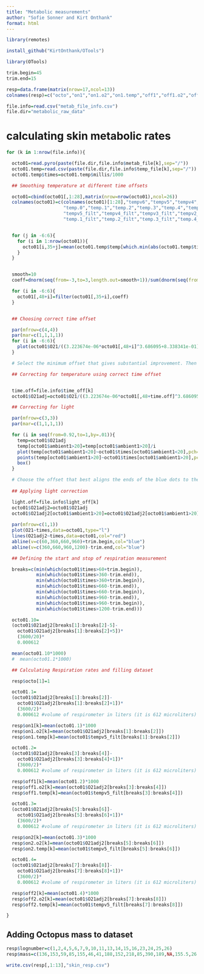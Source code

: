 ```yaml
---
title: "Metabolic measurements"
author: "Sofie Sonner and Kirt Onthank"
format: html
---
```


```r
library(remotes)
```

```r
install_github("KirtOnthank/OTools")
```

```r
library(OTools)
```

```r
trim.begin=45
trim.end=15
```

```r
resp=data.frame(matrix(nrow=17,ncol=13))
colnames(resp)=c("octo","on1","on1.o2","on1.temp","off1","off1.o2","off1.temp","on2","on2.o2","on2.temp","off2","off2.o2","off2.temp")
```


```r
file.info=read.csv("metab_file_info.csv")
file.dir="metabolic_raw_data"
```


# calculating skin metabolic rates
```r

for (k in 1:nrow(file.info)){

  octo01=read.pyro(paste(file.dir,file.info$metab_file[k],sep="/"))
  octo01.temp=read.csv(paste(file.dir,file.info$temp_file[k],sep="/"))
  octo01.temp$times=octo01.temp$millis/1000

  ## Smoothing temperature at different time offsets

  octo01=cbind(octo01[,1:28],matrix(nrow=nrow(octo01),ncol=26))
  colnames(octo01)=c(colnames(octo01)[1:28],"tempv6","tempv5","tempv4","tempv3","tempv2","tempv1",
                     "temp.0","temp.1","temp.2","temp.3","temp.4","temp.5","temp.6","tempv6_filt",
                     "tempv5_filt","tempv4_filt","tempv3_filt","tempv2_filt","tempv1_filt","temp.0_filt",
                     "temp.1_filt","temp.2_filt","temp.3_filt","temp.4_filt","temp.5_filt","temp.6_filt")


  for (j in -6:6){
    for (i in 1:nrow(octo01)){
      octo01[i,35+j]=mean(octo01.temp$temp[which.min(abs(octo01.temp$times-octo01$times[i]+j))])
    }
  }


  smooth=10
  coeff=dnorm(seq(from=-3,to=3,length.out=smooth+1))/sum(dnorm(seq(from=-3,to=3,length.out=smooth+1)))

  for (i in -6:6){
    octo01[,48+i]=filter(octo01[,35+i],coeff)  
  }


  ## Choosing correct time offset

  par(mfrow=c(4,4))
  par(mar=c(1,1,1,1))
  for (i in -6:6){
    plot(octo01$O21/((3.223674e-06*octo01[,48+i]^3.686095+8.338341e-01)^2)~octo01$times,type="l",ylab="",xlab="",main=i,axes=F)
  }

  # Select the minimum offset that gives substantial improvement. Then put it into the "temp.off" parameter below.

  ## Correcting for temperature using correct time offset


  time.off=file.info$time_off[k]
  octo01$O21adj=octo01$O21/((3.223674e-06*octo01[,48+time.off]^3.686095+8.338341e-01)^2)

  ## Correcting for light

  par(mfrow=c(3,3))
  par(mar=c(1,1,1,1))

  for (i in seq(from=0.92,to=1,by=.01)){
    temp=octo01$O21adj
    temp[octo01$ambient1>20]=temp[octo01$ambient1>20]/i
    plot(temp[octo01$ambient1<20]~octo01$times[octo01$ambient1<20],pch=".",axes=F,main=i,col="red",ylim=range(temp,na.rm = T))
    points(temp[octo01$ambient1>20]~octo01$times[octo01$ambient1>20],pch=".",col="blue")
    box()
  }

  # Choose the offset that best aligns the ends of the blue dots to the red dots.
  
  ## Applying light correction

  light.off=file.info$light_off[k]
  octo01$O21adj2=octo01$O21adj
  octo01$O21adj2[octo01$ambient1>20]=octo01$O21adj2[octo01$ambient1>20]/light.off
  
  par(mfrow=c(1,1))
  plot(O21~times,data=octo01,type="l")
  lines(O21adj2~times,data=octo01,col="red")
  abline(v=c(60,360,660,960)+trim.begin,col="blue")
  abline(v=c(360,660,960,1200)-trim.end,col="blue")

  ## Defining the start and stop of respiration measurement

  breaks=c(min(which(octo01$times>60+trim.begin)),
           min(which(octo01$times>360-trim.end)),
           min(which(octo01$times>360+trim.begin)),
           min(which(octo01$times>660-trim.end)),
           min(which(octo01$times>660-trim.begin)),
           min(which(octo01$times>960-trim.end)),
           min(which(octo01$times>960-trim.begin)),
           min(which(octo01$times>1200-trim.end)))

  octo01.10=
  (octo01$O21adj2[breaks[1]:breaks[2]-5]-
    octo01$O21adj2[breaks[1]:breaks[2]+5])*
    (3600/20)*
    0.000612

  mean(octo01.10*1000)
  #  mean(octo01.1*1000)

  ## Calculating Respiration rates and filling dataset

  resp$octo[1]=1

  octo01.1=
  (octo01$O21adj2[breaks[1]:breaks[2]]-
    octo01$O21adj2[breaks[1]:breaks[2]+1])*
    (3600/2)*
    0.000612 #volume of respirometer in liters (it is 612 microliters)

  resp$on1[k]=mean(octo01.1)*1000
  resp$on1.o2[k]=mean(octo01$O21adj2[breaks[1]:breaks[2]])
  resp$on1.temp[k]=mean(octo01$tempv5_filt[breaks[1]:breaks[2]])

  octo01.2=
  (octo01$O21adj2[breaks[3]:breaks[4]]-
    octo01$O21adj2[breaks[3]:breaks[4]+1])*
    (3600/2)*
    0.000612 #volume of respirometer in liters (it is 612 microliters)

  resp$off1[k]=mean(octo01.2)*1000
  resp$off1.o2[k]=mean(octo01$O21adj2[breaks[3]:breaks[4]])
  resp$off1.temp[k]=mean(octo01$tempv5_filt[breaks[3]:breaks[4]])

  octo01.3=
  (octo01$O21adj2[breaks[5]:breaks[6]]-
    octo01$O21adj2[breaks[5]:breaks[6]+1])*
    (3600/2)*
    0.000612 #volume of respirometer in liters (it is 612 microliters)

  resp$on2[k]=mean(octo01.3)*1000
  resp$on2.o2[k]=mean(octo01$O21adj2[breaks[5]:breaks[6]])
  resp$on2.temp[k]=mean(octo01$tempv5_filt[breaks[5]:breaks[6]])

  octo01.4=
  (octo01$O21adj2[breaks[7]:breaks[8]]-
    octo01$O21adj2[breaks[7]:breaks[8]+1])*
    (3600/2)*
    0.000612 #volume of respirometer in liters (it is 612 microliters)

  resp$off2[k]=mean(octo01.4)*1000
  resp$off2.o2[k]=mean(octo01$O21adj2[breaks[7]:breaks[8]])
  resp$off2.temp[k]=mean(octo01$tempv5_filt[breaks[7]:breaks[8]])

}
```



## Adding Octopus mass to dataset
```r
resp$lognumber=c(1,2,4,5,6,7,9,10,11,13,14,15,16,23,24,25,26)
resp$mass=c(136,153,59,85,155,46,41,188,152,218,85,390,189,NA,155.5,26.5,308)
```



```r
write.csv(resp[,1:13],"skin_resp.csv")
```

